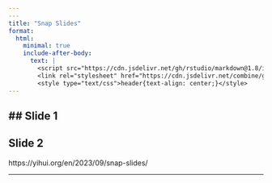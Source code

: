 ```yaml
---
---
title: "Snap Slides"
format:
  html:
    minimal: true
    include-after-body:
      text: |
        <script src="https://cdn.jsdelivr.net/gh/rstudio/markdown@1.8/inst/resources/snap.min.js" defer></script>
        <link rel="stylesheet" href="https://cdn.jsdelivr.net/combine/gh/rstudio/markdown@1.8/inst/resources/default.min.css,gh/rstudio/markdown@1.8/inst/resources/snap.min.css">
        <style type="text/css">header{text-align: center;}</style>
---
```

## Slide 1
---
## Slide 2

https://yihui.org/en/2023/09/snap-slides/

---

